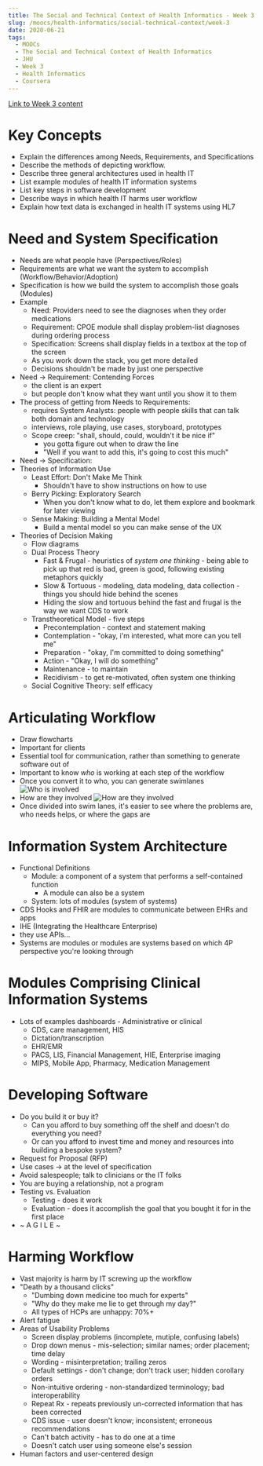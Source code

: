 ```yaml
---
title: The Social and Technical Context of Health Informatics - Week 3
slug: /moocs/health-informatics/social-technical-context/week-3
date: 2020-06-21
tags:
  - MOOCs
  - The Social and Technical Context of Health Informatics
  - JHU
  - Week 3
  - Health Informatics
  - Coursera
---
```

[Link to Week 3 content](https://www.coursera.org/learn/the-socio-technical-health-informatics-context/home/week/3)
# Key Concepts
* Explain the differences among Needs, Requirements, and Specifications
* Describe the methods of depicting workflow.
* Describe three general architectures used in health IT
* List example modules of health IT information systems
* List key steps in software development
* Describe ways in which health IT harms user workflow
* Explain how text data is exchanged in health IT systems using HL7
# Need and System Specification
* Needs are what people have (Perspectives/Roles)
* Requirements are what we want the system to accomplish (Workflow/Behavior/Adoption)
* Specification is how we build the system to accomplish those goals (Modules)
* Example
  * Need: Providers need to see the diagnoses when they order medications
  * Requirement: CPOE module shall display problem-list diagnoses during ordering process
  * Specification: Screens shall display fields in a textbox at the top of the screen
  * As you work down the stack, you get more detailed
  * Decisions shouldn't be made by just one perspective
* Need -> Requirement: Contending Forces
  * the client is an expert
  * but people don't know what they want until you show it to them
* The process of getting from Needs to Requirements:
  * requires System Analysts: people with people skills that can talk both domain and technology
  * interviews, role playing, use cases, storyboard, prototypes
  * Scope creep: "shall, should, could, wouldn't it be nice if"
    * you gotta figure out when to draw the line
    * "Well if you want to add this, it's going to cost this much"
* Need -> Specification:
* Theories of Information Use
  * Least Effort: Don't Make Me Think
    * Shouldn't have to show instructions on how to use
  * Berry Picking: Exploratory Search
    * When you don't know what to do, let them explore and bookmark for later viewing
  * Sense Making: Building a Mental Model
    * Build a mental model so you can make sense of the UX
* Theories of Decision Making
  * Flow diagrams
  * Dual Process Theory
    * Fast & Frugal - heuristics of *system one thinking* - being able to pick up that red is bad, green is good, following existing metaphors quickly
    * Slow & Tortuous - modeling, data modeling, data collection - things you should hide behind the scenes
    * Hiding the slow and tortuous behind the fast and frugal is the way we want CDS to work
  * Transtheoretical Model - five steps
    * Precontemplation - context and statement making
    * Contemplation - "okay, i'm interested, what more can you tell me"
    * Preparation - "okay, I'm committed to doing something"
    * Action - "Okay, I will do something"
    * Maintenance - to maintain
    * Recidivism - to get re-motivated, often system one thinking
  * Social Cognitive Theory: self efficacy
# Articulating Workflow
* Draw flowcharts
* Important for clients
* Essential tool for communication, rather than something to generate software out of
* Important to know *who* is working at each step of the workflow
* Once you convert it to who, you can generate swimlanes
![Who is involved](./workflow-1.png)
* How are they involved
![How are they involved](./workflow-2.png)
* Once divided into swim lanes, it's easier to see where the problems are, who needs helps, or where the gaps are
# Information System Architecture
* Functional Definitions
  * Module: a component of a system that performs a self-contained function
    * A module can also be a system
  * System: lots of modules (system of systems)
* CDS Hooks and FHIR are modules to communicate between EHRs and apps
* IHE (Integrating the Healthcare Enterprise)
* they use APIs...
* Systems are modules or modules are systems based on which 4P perspective you're looking through
# Modules Comprising Clinical Information Systems
* Lots of examples dashboards - Administrative or clinical
  * CDS, care management, HIS 
  * Dictation/transcription
  * EHR/EMR
  * PACS, LIS, Financial Management, HIE, Enterprise imaging
  * MIPS, Mobile App, Pharmacy, Medication Management
# Developing Software
* Do you build it or buy it?
  * Can you afford to buy something off the shelf and doesn't do everything you need?
  * Or can you afford to invest time and money and resources into building a bespoke system?
* Request for Proposal (RFP)
* Use cases -> at the level of specification
* Avoid salespeople; talk to clinicians or the IT folks
* You are buying a relationship, not a program
* Testing vs. Evaluation
  * Testing - does it work
  * Evaluation - does it accomplish the goal that you bought it for in the first place
* ~ A G I L E ~
# Harming Workflow
* Vast majority is harm by IT screwing up the workflow
* "Death by a thousand clicks"
  * "Dumbing down medicine too much for experts"
  * "Why do they make me lie to get through my day?"
  * All types of HCPs are unhappy: 70%+
* Alert fatigue
* Areas of Usability Problems
  * Screen display problems (incomplete, mutiple, confusing labels)
  * Drop down menus - mis-selection; similar names; order placement; time delay
  * Wording - misinterpretation; trailing zeros
  * Default settings - don't change; don't track user; hidden corollary orders
  * Non-intuitive ordering - non-standardized terminology; bad interoperability
  * Repeat Rx - repeats previously un-corrected information that has been corrected
  * CDS issue - user doesn't know; inconsistent; erroneous recommendations
  * Can't batch activity - has to do one at a time
  * Doesn't catch user using someone else's session
* Human factors and user-centered design